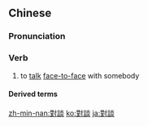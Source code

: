 {{also|对谈}}
==Chinese==
{{zh-forms|s=对谈}}

===Pronunciation===
{{zh-pron
|m=duìtán
|c=deoi3 taam4
|mn=tùi-tâm
|cat=v
}}

===Verb===
{{zh-verb}}

# to [[talk]] [[face-to-face]] with somebody

====Derived terms====
{{zh-der|對談者}}

[[zh-min-nan:對談]]
[[ko:對談]]
[[ja:對談]]
